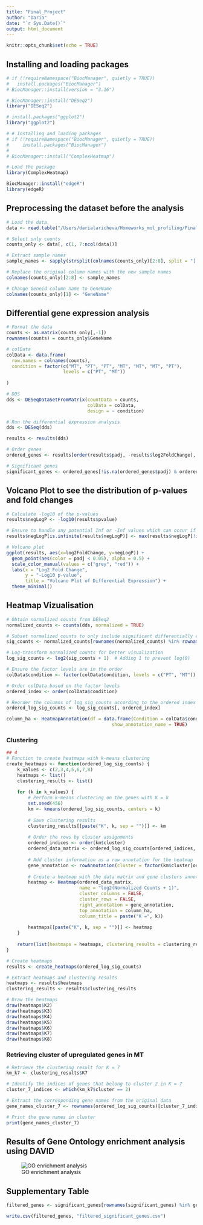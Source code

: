 ```yaml
---
title: "Final_Project"
author: "Daria"
date: "`r Sys.Date()`"
output: html_document
---
```


```r
knitr::opts_chunk$set(echo = TRUE)
```

## Installing and loading packages
```r
# if (!requireNamespace("BiocManager", quietly = TRUE))
#   install.packages("BiocManager")
# BiocManager::install(version = "3.16")

# BiocManager::install("DESeq2")
library("DESeq2")

# install.packages("ggplot2")
library("ggplot2")

# # Installing and loading packages
# if (!requireNamespace("BiocManager", quietly = TRUE))
#     install.packages("BiocManager")
# 
# BiocManager::install("ComplexHeatmap")

# Load the package
library(ComplexHeatmap)

BiocManager::install("edgeR")
library(edgeR)
```

## Preprocessing the dataset before the analysis
```r
# Load the data
data <- read.table("/Users/darialaricheva/Homeworks_mol_profiling/Final Project/counts_data/combined_counts.txt", header = TRUE, sep = "\t")

# Select only counts
counts_only <- data[, c(1, 7:ncol(data))]

# Extract sample names
sample_names <- sapply(strsplit(colnames(counts_only)[2:8], split = "[./]"), function(x) x[which(grepl("SRR", x))])

# Replace the original column names with the new sample names
colnames(counts_only)[2:8] <- sample_names

# Change Geneid column name to GeneName
colnames(counts_only)[1] <- "GeneName"
```

## Differential gene expression analysis
```r
# Format the data
counts <- as.matrix(counts_only[,-1])
rownames(counts) = counts_only$GeneName

# colData
colData <- data.frame(
  row.names = colnames(counts),
  condition = factor(c("MT", "PT", "PT", "MT", "MT", "MT", "PT"),
                     levels = c("PT", "MT"))
  
)

# DDS
dds <- DESeqDataSetFromMatrix(countData = counts,
                              colData = colData,
                              design = ~ condition)

# Run the differential expression analysis
dds <- DESeq(dds)

results <- results(dds)

# Order genes
ordered_genes <- results[order(results$padj, -results$log2FoldChange), ]

# Significant genes
significant_genes <- ordered_genes[!is.na(ordered_genes$padj) & ordered_genes$padj < 0.05 & !is.na(ordered_genes$log2FoldChange) & abs(ordered_genes$log2FoldChange) > 2, ]
```

## Volcano Plot to see the distribution of p-values and fold changes
```r
# Calculate -log10 of the p-values
results$negLogP <- -log10(results$pvalue)

# Ensure to handle any potential Inf or -Inf values which can occur if a p-value is exactly 0
results$negLogP[is.infinite(results$negLogP)] <- max(results$negLogP[!is.infinite(results$negLogP)], na.rm = TRUE) + 2

# Volcano plot
ggplot(results, aes(x=log2FoldChange, y=negLogP)) +
  geom_point(aes(color = padj < 0.05), alpha = 0.5) + 
  scale_color_manual(values = c("grey", "red")) +
  labs(x = "Log2 Fold Change",
       y = "-Log10 p-value",
       title = "Volcano Plot of Differential Expression") +
  theme_minimal()
```

## Heatmap Vizualisation
```r
# Obtain normalized counts from DESeq2
normalized_counts <- counts(dds, normalized = TRUE)

# Subset normalized counts to only include significant differentially expressed genes
sig_counts <- normalized_counts[rownames(normalized_counts) %in% rownames(significant_genes), ]

# Log-transform normalized counts for better visualization
log_sig_counts <- log2(sig_counts + 1)  # Adding 1 to prevent log(0)

# Ensure the factor levels are in the order
colData$condition <- factor(colData$condition, levels = c("PT", "MT"))

# Order colData based on the factor levels
ordered_index <- order(colData$condition)

# Reorder the columns of log_sig_counts according to the ordered index
ordered_log_sig_counts <- log_sig_counts[, ordered_index]

column_ha <- HeatmapAnnotation(df = data.frame(Condition = colData$condition[ordered_index]),
                                       show_annotation_name = TRUE)
```

### Clustering
```r
## 4
# Function to create heatmaps with k-means clustering
create_heatmaps <- function(ordered_log_sig_counts) {
    k_values <- c(2,3,4,5,6,7,8)
    heatmaps <- list()
    clustering_results <- list()
    
    for (k in k_values) {
        # Perform k-means clustering on the genes with K = k
        set.seed(456)
        km <- kmeans(ordered_log_sig_counts, centers = k)
        
        # Save clustering results
        clustering_results[[paste("K", k, sep = "")]] <- km
        
        # Order the rows by cluster assignments
        ordered_indices <- order(km$cluster)
        ordered_data_matrix <- ordered_log_sig_counts[ordered_indices, ]
        
        # Add cluster information as a row annotation for the heatmap
        gene_annotation <- rowAnnotation(cluster = factor(km$cluster[ordered_indices]))
        
        # Create a heatmap with the data matrix and gene clusters annotation
        heatmap <- Heatmap(ordered_data_matrix, 
                           name = "log2(Normalized Counts + 1)",
                           cluster_columns = FALSE,
                           cluster_rows = FALSE,
                           right_annotation = gene_annotation,
                           top_annotation = column_ha,
                           column_title = paste("K =", k))
        
        heatmaps[[paste("K", k, sep = "")]] <- heatmap
    }
    
    return(list(heatmaps = heatmaps, clustering_results = clustering_results))
}

# Create heatmaps
results <- create_heatmaps(ordered_log_sig_counts)

# Extract heatmaps and clustering results
heatmaps <- results$heatmaps
clustering_results <- results$clustering_results

# Draw the heatmaps
draw(heatmaps$K2)
draw(heatmaps$K3)
draw(heatmaps$K4)
draw(heatmaps$K5)
draw(heatmaps$K6)
draw(heatmaps$K7)
draw(heatmaps$K8)
```

### Retrieving cluster of upregulated genes in MT
```r
# Retrieve the clustering result for K = 7
km_k7 <- clustering_results$K7

# Identify the indices of genes that belong to cluster 2 in K = 7
cluster_7_indices <- which(km_k7$cluster == 2)

# Extract the corresponding gene names from the original data
gene_names_cluster_7 <- rownames(ordered_log_sig_counts)[cluster_7_indices]

# Print the gene names in cluster 
print(gene_names_cluster_7)
```

## Results of Gene Ontology enrichment analysis using DAVID
![GO enrichment analysis](/Users/darialaricheva/Desktop/screenshot.png)

## Supplementary Table
```r
filtered_genes <- significant_genes[rownames(significant_genes) %in% gene_names_cluster_7, ]

write.csv(filtered_genes, "filtered_significant_genes.csv")
```